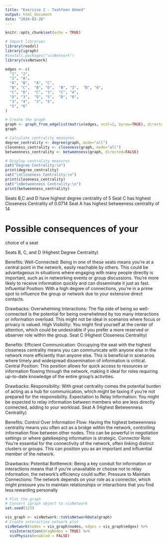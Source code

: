 ```yaml
---
title: "Exercise 2 - Tashfeen Ahmed"
output: html_document
date: "2024-03-26"
---
```


```r
knitr::opts_chunk$set(echo = TRUE)
```


```r
# Import libraries
library(readxl)
library(igraph)
#install.packages("visNetwork")
library(visNetwork)


```

```r
edges <- c(
  "1", "2",
  "2", "A",
  "A", "B",  "A", "C",
  "B", "C",  "B", "D",  "B", "3",  "B", "6",
  "C", "D",  "C", "3",  "C", "4",
  "D", "3",  "D", "5",  "D", "6",
  "3", "4",  "3", "5",
  "5", "6"
)

# Create the graph
graph <- graph_from_edgelist(matrix(edges, ncol=2, byrow=TRUE), directed=FALSE)
graph
```
```r
# Calculate centrality measures
degree_centrality <- degree(graph, mode="all")
closeness_centrality <- closeness(graph, mode="all")
betweenness_centrality <- betweenness(graph, directed=FALSE)

# Display centrality measures
cat("Degree Centrality:\n")
print(degree_centrality)
cat("\nCloseness Centrality:\n")
print(closeness_centrality)
cat("\nBetweenness Centrality:\n")
print(betweenness_centrality)

```
Seats B,C and D have highest degree centrality of 5
Seat C has highest Closeness Centrality of 0.0714
Seat A has highest betweeness centrality of 14

# Possible consequences of your
choice of a seat

Seats B, C, and D (Highest Degree Centrality)

Benefits:
Well-Connected: Being in one of these seats means you're at a central point in the network, easily reachable by others. This could be advantageous in situations where engaging with many people directly is important, such as in networking events or group discussions. You're more likely to receive information quickly and can disseminate it just as fast.
Influential Position: With a high degree of connections, you're in a prime spot to influence the group or network due to your extensive direct contacts.

Drawbacks:
Overwhelming Interactions: The flip side of being so well-connected is the potential for being overwhelmed by too many interactions or information overload. This might not be ideal in scenarios where focus or privacy is valued.
High Visibility: You might find yourself at the center of attention, which could be undesirable if you prefer a more reserved or observer role within the group.
Seat C (Highest Closeness Centrality)

Benefits:
Efficient Communication: Occupying the seat with the highest closeness centrality means you can communicate with anyone else in the network more efficiently than anyone else. This is beneficial in scenarios where timely and widespread dissemination of information is critical.
Central Position: This position allows for quick access to resources or information flowing through the network, making it ideal for roles requiring up-to-date knowledge of the entire group's activities.

Drawbacks:
Responsibility: With great centrality comes the potential burden of acting as a hub for communication, which might be taxing if you're not prepared for the responsibility.
Expectation to Relay Information: You might be expected to relay information between members who are less directly connected, adding to your workload.
Seat A (Highest Betweenness Centrality)

Benefits:
Control Over Information Flow: Having the highest betweenness centrality means you often act as a bridge within the network, controlling information flow between other nodes. This can be powerful in negotiation settings or where gatekeeping information is strategic.
Connector Role: You're essential for the connectivity of the network, often linking distinct clusters or groups. This can position you as an important and influential member of the network.

Drawbacks:
Potential Bottleneck: Being a key conduit for information or interactions means that if you're unavailable or choose not to relay information, the network's efficiency could suffer.
Pressure to Maintain Connections: The network depends on your role as a connector, which might pressure you to maintain relationships or interactions that you find less rewarding personally


```r
# Plot the graph
# Convert igraph object to visNetwork
set.seed(123)

vis_graph <- visNetwork::toVisNetworkData(graph)
# Create interactive network plot
visNetwork(nodes = vis_graph$nodes, edges = vis_graph$edges) %>%
  visInteraction(dragNodes = TRUE) %>%
  visPhysics(enabled = FALSE)


```

